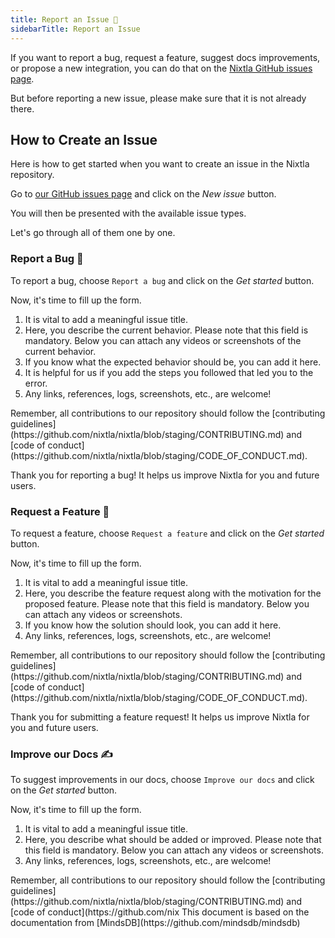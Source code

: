 ```yaml
---
title: Report an Issue 📢
sidebarTitle: Report an Issue
---
```


If you want to report a bug, request a feature, suggest docs improvements, or propose a new integration, you can do that on the [Nixtla GitHub issues page](https://github.com/nixtla/nixtla/issues).

But before reporting a new issue, please make sure that it is not already there.

## How to Create an Issue

Here is how to get started when you want to create an issue in the Nixtla repository.

Go to [our GitHub issues page](https://github.com/nixtla/nixtla/issues)
and click on the _New issue_ button.

You will then be presented with the available issue types.

Let's go through all of them one by one.

### Report a Bug 🐞

To report a bug, choose `Report a bug` and click on the _Get started_ button.

Now, it's time to fill up the form.

1. It is vital to add a meaningful issue title.
2. Here, you describe the current behavior. Please note that this field is mandatory. Below you can attach any videos or screenshots of the current behavior.
3. If you know what the expected behavior should be, you can add it here.
4. It is helpful for us if you add the steps you followed that led you to the error.
5. Any links, references, logs, screenshots, etc., are welcome!

<Info>
  Remember, all contributions to our repository should follow the [contributing guidelines](https://github.com/nixtla/nixtla/blob/staging/CONTRIBUTING.md) and [code of conduct](https://github.com/nixtla/nixtla/blob/staging/CODE_OF_CONDUCT.md).
</Info>

Thank you for reporting a bug! It helps us improve Nixtla for you and future users.

### Request a Feature 🚀

To request a feature, choose `Request a feature` and click on the _Get started_ button.

Now, it's time to fill up the form.

1. It is vital to add a meaningful issue title.
2. Here, you describe the feature request along with the motivation for the proposed feature. Please note that this field is mandatory. Below you can attach any videos or screenshots.
3. If you know how the solution should look, you can add it here.
4. Any links, references, logs, screenshots, etc., are welcome!

<Info>
  Remember, all contributions to our repository should follow the [contributing guidelines](https://github.com/nixtla/nixtla/blob/staging/CONTRIBUTING.md) and [code of conduct](https://github.com/nixtla/nixtla/blob/staging/CODE_OF_CONDUCT.md).
</Info>

Thank you for submitting a feature request! It helps us improve Nixtla for you and future users.

### Improve our Docs ✍️

To suggest improvements in our docs, choose `Improve our docs` and click on the _Get started_ button.

Now, it's time to fill up the form.

1. It is vital to add a meaningful issue title.
2. Here, you describe what should be added or improved. Please note that this field is mandatory. Below you can attach any videos or screenshots.
3. Any links, references, logs, screenshots, etc., are welcome!

<Info>
  Remember, all contributions to our repository should follow the [contributing guidelines](https://github.com/nixtla/nixtla/blob/staging/CONTRIBUTING.md) and [code of conduct](https://github.com/nix

<Note>
 This document is based on the documentation from [MindsDB](https://github.com/mindsdb/mindsdb)
</Note>


